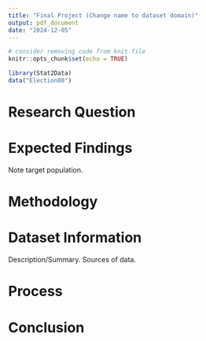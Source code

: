 ```yaml
---
title: "Final Project (Change name to dataset domain)"
output: pdf_document
date: "2024-12-05"
---
```


```r
# consider removing code from knit file
knitr::opts_chunk$set(echo = TRUE)

```

```r
library(Stat2Data)
data("Election08")
```

# Research Question


# Expected Findings
Note target population.

# Methodology


# Dataset Information
Description/Summary.
Sources of data.

# Process


# Conclusion
